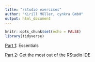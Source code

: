 ```yaml
---
title: "rstudio exercises"
author: "Kirill Müller, cynkra GmbH"
output: html_document
---
```


```r
knitr::opts_chunk$set(echo = FALSE)
library(tidyverse)
```

[Part 1](rstudio-1.html): Essentials

[Part 2](rstudio-2.html): Get the most out of the RStudio IDE
